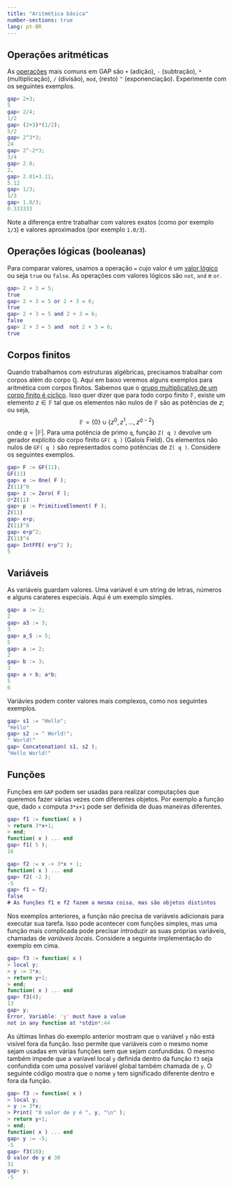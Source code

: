```yaml
---
title: "Aritmética básica"
number-sections: true
lang: pt-BR
---
```



## Operações aritméticas 

:::{#task}
As [operações](https://docs.gap-system.org/doc/ref/chap4_mj.html#X7B66C8707B5DE10A) mais comuns em GAP são `+` (adição), `-` (subtração), `*` (multiplicação), `/` (divisão), `mod`, (resto) `^` (exponenciação). Experimente com os seguintes exemplos.
```matlab
gap> 2+3;
5
gap> 2/4;
1/2
gap> (2+3)*(1/2);
5/2
gap> 2^3*3;
24
gap> 2^-2*3;
3/4
gap> 2.0;
2.
gap> 2.01+3.11;
5.12
gap> 1/3;
1/3
gap> 1.0/3;
0.333333
```
:::

Note a diferença entre trabalhar com valores exatos (como por exemplo `1/3`) e valores aproximados (por exemplo `1.0/3`).

## Operações lógicas (booleanas)

Para comparar valores, usamos a operação `=` cujo valor é um [valor lógico](https://docs.gap-system.org/doc/ref/chap20_mj.html#X787B4AB77A2F5E14) ou seja `true` ou `false`. As operações com valores lógicos são `not`, `and` e `or`. 
```matlab
gap> 2 + 3 = 5;
true
gap> 2 + 3 = 5 or 2 + 3 = 6;
true
gap> 2 + 3 = 5 and 2 + 3 = 6;
false
gap> 2 + 3 = 5 and  not 2 + 3 = 6;
true
```

## Corpos finitos

Quando trabalhamos com estruturas algébricas, precisamos trabalhar com corpos além do corpo $\mathbb Q$. Aqui em baixo veremos alguns exemplos para aritmética com corpos finitos. Sabemos que o [grupo multiplicativo de um corpo finito é cíclico](https://schcs.github.io/AlgebraNotesPt/GruposECorpos/geradores.html#grupo-c%C3%ADclico). Isso quer dizer que para todo corpo finito $\mathbb F$, existe um elemento $z\in \mathbb F$ tal que os elementos não nulos de $\mathbb F$ são as potências de $z$; ou seja, 
$$
\mathbb F=\{0\}\cup \{z^0,z^1,\ldots,z^{q-2}\}
$$
onde $q=|\mathbb F|$. Para uma potência de primo `q`,  função `Z( q )` devolve um gerador explícito do corpo finito `GF( q )` (Galois Field). Os  elementos não nulos de `GF( q )` são representados como potências de `Z( q )`. Considere os seguintes exemplos. 
```matlab
gap> F := GF(11);
GF(11)
gap> e := One( F );
Z(11)^0
gap> z := Zero( F );
0*Z(11)
gap> p := PrimitiveElement( F );
Z(11)
gap> e+p;
Z(11)^8
gap> e+p^2;
Z(11)^4
gap> IntFFE( e+p^2 );
5
```


## Variáveis

As variáveis guardam valores. Uma variável é um string de letras, números e alguns carateres especiais. Aqui é um exemplo simples.
```matlab
gap> a := 2;
2
gap> a3 := 3;
3
gap> a_5 := 5;
5
gap> a := 2; 
2
gap> b := 3;
3
gap> a + b; a*b;
5
6

```
Variávies podem conter valores mais complexos, como nos seguintes exemplos.

```matlab
gap> s1 := "Hello";
"Hello"
gap> s2 := " World!";
" World!"
gap> Concatenation( s1, s2 );
"Hello World!"
```

## Funções

Funções em ```GAP``` podem ser usadas para realizar computações que queremos fazer várias vezes com diferentes objetos. Por exemplo a função que, dado ```x``` computa ```3*x+1``` pode ser definida de duas maneiras diferentes.
```matlab
gap> f1 := function( x )
> return 3*x+1;
> end;
function( x ) ... end
gap> f1( 5 );
16
```
```matlab
gap> f2 := x -> 3*x + 1;
function( x ) ... end
gap> f2( -2 );
-5
gap> f1 = f2;
false
# As funções f1 e f2 fazem a mesma coisa, mas são objetos distintos
```

Nos exemplos anteriores, a função não precisa de variáveis adicionais para executar sua tarefa. Isso pode acontecer com funções simples, mas uma função mais complicada pode precisar introduzir as suas próprias variáveis, chamadas de *variáveis locais*. Considere a seguinte implementação do exemplo em cima.
```matlab
gap> f3 := function( x )
> local y;
> y := 3*x;
> return y+1;
> end;
function( x ) ... end
gap> f3(4);
13
gap> y;
Error, Variable: 'y' must have a value
not in any function at *stdin*:44
```
As últimas linhas do exemplo anterior mostram que o variável ```y``` não está visível fora da função. Isso permite que variáveis com o mesmo nome sejam usadas em várias funções sem que sejam confundidas. O mesmo também impede que a varíavel local ```y``` definida dentro da função ```f3``` seja confundida com uma possível variável global também chamada de ```y```. O seguinte código mostra que o nome `y` tem significado diferente dentro e fora da função. 
```matlab
gap> f3 := function( x )
> local y;
> y := 3*x;
> Print( "O valor de y é ", y, "\n" );
> return y+1;
> end;
function( x ) ... end
gap> y := -5;
-5
gap> f3(10);
O valor de y é 30
31
gap> y;
-5
```



